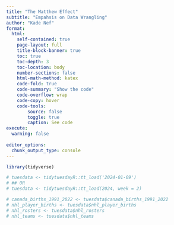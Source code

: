```yaml
---
title: "The Matthew Effect"
subtitle: "Empahsis on Data Wrangling"
author: "Kade Nef"
format:
  html:
    self-contained: true
    page-layout: full
    title-block-banner: true
    toc: true
    toc-depth: 3
    toc-location: body
    number-sections: false
    html-math-method: katex
    code-fold: true
    code-summary: "Show the code"
    code-overflow: wrap
    code-copy: hover
    code-tools:
        source: false
        toggle: true
        caption: See code
execute: 
  warning: false
    
editor_options: 
  chunk_output_type: console
---
```


```r
library(tidyverse)
```

```r
# tuesdata <- tidytuesdayR::tt_load('2024-01-09')
# ## OR
# tuesdata <- tidytuesdayR::tt_load(2024, week = 2)

# canada_births_1991_2022 <- tuesdata$canada_births_1991_2022
# nhl_player_births <- tuesdata$nhl_player_births
# nhl_rosters <- tuesdata$nhl_rosters
# nhl_teams <- tuesdata$nhl_teams

```

